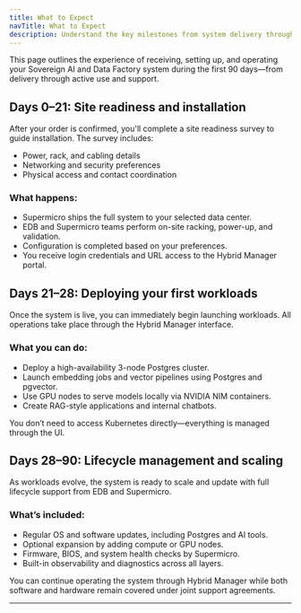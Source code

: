 ```yaml
---
title: What to Expect
navTitle: What to Expect
description: Understand the key milestones from system delivery through workload deployment and lifecycle support.
---
```


This page outlines the experience of receiving, setting up, and operating your Sovereign AI and Data Factory system during the first 90 days—from delivery through active use and support.

## Days 0–21: Site readiness and installation

After your order is confirmed, you'll complete a site readiness survey to guide installation. The survey includes:

- Power, rack, and cabling details
- Networking and security preferences
- Physical access and contact coordination

### What happens:

- Supermicro ships the full system to your selected data center.
- EDB and Supermicro teams perform on-site racking, power-up, and validation.
- Configuration is completed based on your preferences.
- You receive login credentials and URL access to the Hybrid Manager portal.

## Days 21–28: Deploying your first workloads

Once the system is live, you can immediately begin launching workloads. All operations take place through the Hybrid Manager interface.

### What you can do:

- Deploy a high-availability 3-node Postgres cluster.
- Launch embedding jobs and vector pipelines using Postgres and pgvector.
- Use GPU nodes to serve models locally via NVIDIA NIM containers.
- Create RAG-style applications and internal chatbots.

You don’t need to access Kubernetes directly—everything is managed through the UI.

## Days 28–90: Lifecycle management and scaling

As workloads evolve, the system is ready to scale and update with full lifecycle support from EDB and Supermicro.

### What’s included:

- Regular OS and software updates, including Postgres and AI tools.
- Optional expansion by adding compute or GPU nodes.
- Firmware, BIOS, and system health checks by Supermicro.
- Built-in observability and diagnostics across all layers.

You can continue operating the system through Hybrid Manager while both software and hardware remain covered under joint support agreements.

---

